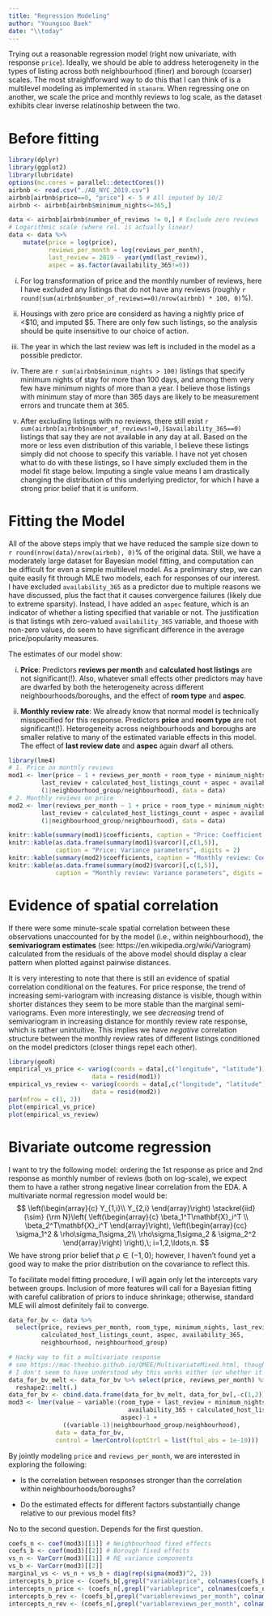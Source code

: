 ```yaml
---
title: "Regression Modeling"
author: "Youngsoo Baek"
date: "\\today"
---
```


Trying out a reasonable regression model (right now univariate, with response `price`). Ideally, we should be able to address heterogeneity in the types of listing across both neighbourhood (finer) and borough (coarser) scales. The most straightforward way to do this that I can think of is a multilevel modeling as implemented in `stanarm`. When regressing one on another, we scale the price and monthly reviews to log scale, as the dataset exhibits clear inverse relatinoship between the two.

# Before fitting

```r
library(dplyr)
library(ggplot2)
library(lubridate)
options(mc.cores = parallel::detectCores())
airbnb <- read.csv("./AB_NYC_2019.csv")
airbnb[airbnb$price==0, "price"] <- 5 # All imputed by 10/2
airbnb <- airbnb[airbnb$minimum_nights<=365,]

data <- airbnb[airbnb$number_of_reviews != 0,] # Exclude zero reviews
# Logarithmic scale (where rel. is actually linear)
data <- data %>% 
    mutate(price = log(price), 
           reviews_per_month = log(reviews_per_month),
           last_review = 2019 - year(ymd(last_review)),
           aspec = as.factor(availability_365!=0))
```


  i. For log transformation of price and the monthly number of reviews, here I have excluded any listings that do not have any reviews (roughly `r round(sum(airbnb$number_of_reviews==0)/nrow(airbnb) * 100, 0)`\%).
  
  ii. Housings with zero price are considerd as having a nightly price of <\$10, and imputed \$5. There are only few such listings, so the analysis should be quite insensitive to our choice of action.
  
  iii. The year in which the last review was left is included in the model as a possible predictor.
  
  iv. There are `r sum(airbnb$minimum_nights > 100)` listings that specify minimum nights of stay for more than 100 days, and among them very few have minimum nights of more than a year. I believe those listings with minimum stay of more than 365 days are likely to be measurement errors and truncate them at 365.
  
  v. After excluding listings with no reviews, there still exist `r sum(airbnb[airbnb$number_of_reviews!=0,]$availability_365==0)` listings that say they are not available in any day at all. Based on the more or less even distribution of this variable, I believe these listings simply did not choose to specify this variable. I have not yet chosen what to do with these listings, so I have simply excluded them in the model fit stage below. Imputing a single value means I am drastically changing the distribution of this underlying predictor, for which I have a strong prior belief that it is uniform.

# Fitting the  Model
All of the above steps imply that we have reduced the sample size down to `r round(nrow(data)/nrow(airbnb), 0)`\% of the original data. Still, we have a moderately large dataset for Bayesian model fitting, and computation can be difficult for even a simple multilevel model. As a preliminary step, we can quite easily fit through MLE two models, each for responses of our interest. I have excluded `availability_365` as a predictor due to multiple reasons we have discussed, plus the fact that it causes convergence failures (likely due to extreme sparsity). Instead, I have added an `aspec` feature, which is an indicator of whether a listing specified that variable or not. The justification is that listings wtih zero-valued `availability_365` variable, and thoese with non-zero values, do seem to have significant difference in the average price/popularity measures.

The estimates of our model show:

  i. **Price**: Predictors **reviews per month** and **calculated host listings** are not significant(!). Also, whatever small effects other predictors may have are dwarfed by both the heterogeneity across different neighbourhoods/boroughs, and the effect of **room type** and **aspec**. 
  
  ii. **Monthly review rate**: We already know that normal model is technically misspecified for this response. Predictors **price** and **room type** are not significant(!). Heterogeneity across neighbourhoods and boroughs are smaller relative to many of the estimated variable effects in this model. The effect of **last review date** and **aspec** again dwarf all others. 

```r
library(lme4)
# 1. Price on monthly reviews
mod1 <- lmer(price ~ 1 + reviews_per_month + room_type + minimum_nights + 
         last_review + calculated_host_listings_count + aspec + availability_365 + 
         (1|neighbourhood_group/neighbourhood), data = data)
# 2. Monthly reviews on price
mod2 <- lmer(reviews_per_month ~ 1 + price + room_type + minimum_nights + 
         last_review + calculated_host_listings_count + aspec + availability_365 + 
         (1|neighbourhood_group/neighbourhood), data = data)

knitr::kable(summary(mod1)$coefficients, caption = "Price: Coefficient estimates", digits = 2)
knitr::kable(as.data.frame(summary(mod1)$varcor)[,c(1,5)], 
             caption = "Price: Variance parameters", digits = 2)
knitr::kable(summary(mod2)$coefficients, caption = "Monthly review: Coefficient estiamtes", digits = 2)
knitr::kable(as.data.frame(summary(mod2)$varcor)[,c(1,5)], 
             caption = "Monthly review: Variance parameters", digits = 2)
```


# Evidence of spatial correlation
If there were some minute-scale spatial correlation between these observations unaccounted for by the model (i.e., within neighbourhood), the **semivariogram estimates** (see: https://en.wikipedia.org/wiki/Variogram) calculated from the residuals of the above model should display a clear pattern when plotted against pairwise distances. 

It is very interesting to note that there is still an evidence of spatial correlation conditional on the features. For price response, the trend of increasing semi-variogram with increasing distance is visible, though within shorter distances they seem to be more stable than the marginal semi-variograms. Even more interestingly, we see *decreasing* trend of semivariogram in increasing distance for monthly review rate response, which is rather unintuitive. This implies we have *negative* correlation structure between the monthly review rates of different listings conditioned on the model predictors (closer things repel each other).

```r
library(geoR)
empirical_vs_price <- variog(coords = data[,c("longitude", "latitude")],
                       data = resid(mod1))
empirical_vs_review <- variog(coords = data[,c("longitude", "latitude")],
                       data = resid(mod2))
par(mfrow = c(1, 2))
plot(empirical_vs_price) 
plot(empirical_vs_review)
```

# Bivariate outcome regression
I want to try the following model: ordering the 1st response as price and 2nd response as monthly number of reviews (both on log-scale), we expect them to have a rather strong negative linear correlation from the EDA. A multivariate normal regression model would be:
$$
\left(\begin{array}{c}
Y_{1,i}\\ Y_{2,i} \end{array}\right) \stackrel{iid}{\sim} {\rm N}\left(
\left(\begin{array}{c}
\beta_1^T\mathbf{X}_i^T \\
\beta_2^T\mathbf{X}_i^T
\end{array}\right),
\left(\begin{array}{cc}
\sigma_1^2 & \rho\sigma_1\sigma_2\\
\rho\sigma_1\sigma_2 & \sigma_2^2
\end{array}\right)
\right),\; i=1,2,\ldots,n.
$$
We have strong prior belief that $\rho\in (-1,0)$; however, I haven't found yet a good way to make the prior distribution on the covariance to reflect this.

To facilitate model fitting procedure, I will again only let the intercepts vary between groups. Inclusion of more features will call for a Bayesian fitting with careful calibration of priors to induce shrinkage; otherwise, standard MLE will almost definitely fail to converge. 

```r
data_for_bv <- data %>% 
  select(price, reviews_per_month, room_type, minimum_nights, last_review, 
         calculated_host_listings_count, aspec, availability_365,
         neighbourhood, neighbourhood_group)

# Hacky way to fit a multivariate response
# see https://mac-theobio.github.io/QMEE/MultivariateMixed.html, though
# I don't seem to have understood why this works either (or whether it does work)
data_for_bv_melt <- data_for_bv %>% select(price, reviews_per_month) %>% 
  reshape2::melt(.)
data_for_bv <- cbind.data.frame(data_for_bv_melt, data_for_bv[,-c(1,2)])
mod3 <- lmer(value ~ variable:(room_type + last_review + minimum_nights + 
                                 availability_365 + calculated_host_listings_count + 
                               aspec)-1 + 
               ((variable-1)|neighbourhood_group/neighbourhood),
             data = data_for_bv,
             control = lmerControl(optCtrl = list(ftol_abs = 1e-10)))
```

By jointly modeling `price` and `reviews_per_month`, we are interested in exploring the following:

  * Is the correlation between responses stronger than the correlation within neighbourhoods/boroughs?
  
  * Do the estimated effects for different factors substantially change relative to our previous model fits?

No to the second question. Depends for the first question.

```r
coefs_n <- coef(mod3)[[1]] # Neighbourhood fixed effects
coefs_b <- coef(mod3)[[2]] # Borough fixed effects
vs_n <- VarCorr(mod3)[[1]] # RE variance components
vs_b <- VarCorr(mod3)[[2]]
marginal_vs <- vs_n + vs_b + diag(rep(sigma(mod3)^2, 2))
intercepts_b_price <- (coefs_b[,grepl("variableprice", colnames(coefs_b))])[,1]
intercepts_n_price <- (coefs_n[,grepl("variableprice", colnames(coefs_n))])[,1]
intercepts_b_rev <- (coefs_b[,grepl("variablereviews_per_month", colnames(coefs_b))])[,1]
intercepts_n_rev <- (coefs_n[,grepl("variablereviews_per_month", colnames(coefs_n))])[,1]
```

